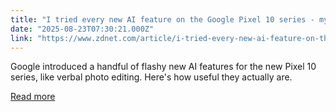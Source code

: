 ```yaml
---
title: "I tried every new AI feature on the Google Pixel 10 series - my thoughts as an AI expert"
date: "2025-08-23T07:30:21.000Z"
link: "https://www.zdnet.com/article/i-tried-every-new-ai-feature-on-the-google-pixel-10-series-my-thoughts-as-an-ai-expert/"
---
```


Google introduced a handful of flashy new AI features for the new Pixel 10 series, like verbal photo editing. Here's how useful they actually are.

[Read more](https://www.zdnet.com/article/i-tried-every-new-ai-feature-on-the-google-pixel-10-series-my-thoughts-as-an-ai-expert/)
